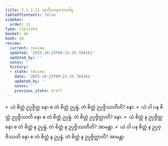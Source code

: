 ```yaml
---
title: 2.1.2.11 အတီတာနာဂတဝါရ
tableOfContents: false
sidebar:
  order: 11
type: tipitaka
basket: ab
book: y8
review:
  current: review
  updated: '2025-10-23T09:21:35.784161'
  updated_by: ''
  notes: ''
  history:
  - state: review
    date: '2025-10-23T09:21:35.784161'
    updated_by: ''
    notes: ''
    previous_state: draft
---
```



<ReviewStatus review={frontmatter.review} showDetails={true} />

<HypothesisAnnotation frontmatter={frontmatter} />

<DynamicBreadcrumb />

<Division number="101" book="y8" e="ch" v="34" p="312">

<Paragraph number="480" book="y8">
»  ယံ စိတ္တံ ဥပ္ပဇ္ဇိတ္ထ နော စ တံ စိတ္တံ ဥပ္ပန္နံ, တံ စိတ္တံ ဥပ္ပဇ္ဇိဿတီတိ? နော.
</Paragraph>

<Paragraph number="481" book="y8">
«  ယံ ဝါ ပန စိတ္တံ ဥပ္ပဇ္ဇိဿတိ နော စ တံ စိတ္တံ ဥပ္ပန္နံ, တံ စိတ္တံ ဥပ္ပဇ္ဇိတ္ထာတိ? နော.
</Paragraph>

<Paragraph number="482" book="y8">
»  ယံ စိတ္တံ န ဥပ္ပဇ္ဇိတ္ထ နော စ တံ စိတ္တံ န ဥပ္ပန္နံ, တံ စိတ္တံ န ဥပ္ပဇ္ဇိဿတီတိ? အာမန္တာ.
</Paragraph>

<Paragraph number="483" book="y8">
«  ယံ ဝါ ပန စိတ္တံ န ဥပ္ပဇ္ဇိဿတိ နော စ တံ စိတ္တံ န ဥပ္ပန္နံ, တံ စိတ္တံ န ဥပ္ပဇ္ဇိတ္ထာတိ? အာမန္တာ.
</Paragraph>
</Division>